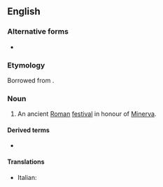 ==English==

===Alternative forms===
* {{alter|en|Quinquatrus}}

===Etymology===
Borrowed from {{bor|en|la|}}.

===Noun===
{{wikipedia}}
{{en-noun}}

# An ancient [[Roman]] [[festival]] in honour of [[Minerva]].

====Derived terms====
* {{l|en|Quinquatrian}}

====Translations====
{{trans-top|ancient Roman festival}}
* Italian: {{t|it|quinquatrie|f-p}}
{{trans-mid}}
{{trans-bottom}}
{{C|en|Festivals|Ancient Rome}}